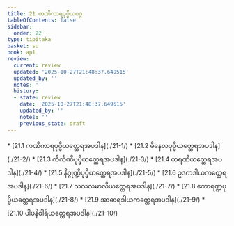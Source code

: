 ```yaml
---
title: 21 ကဏိကာရပုပ္ဖိယဝဂ္ဂ
tableOfContents: false
sidebar:
  order: 22
type: tipitaka
basket: su
book: ap1
review:
  current: review
  updated: '2025-10-27T21:48:37.649515'
  updated_by: ''
  notes: ''
  history:
  - state: review
    date: '2025-10-27T21:48:37.649515'
    updated_by: ''
    notes: ''
    previous_state: draft
---
```



<ReviewStatus review={frontmatter.review} showDetails={true} />

<HypothesisAnnotation frontmatter={frontmatter} />

<DynamicBreadcrumb />



<TableOfContents book="ap1" section="21">
* [21.1 ကဏိကာရပုပ္ဖိယတ္ထေရအပဒါန](./21-1/)
* [21.2 မိနေလပုပ္ဖိယတ္ထေရအပဒါန](./21-2/)
* [21.3 ကိင်္ကဏိပုပ္ဖိယတ္ထေရအပဒါန](./21-3/)
* [21.4 တရဏိယတ္ထေရအပဒါန](./21-4/)
* [21.5 နိဂ္ဂုဏ္ဍိပုပ္ဖိယတ္ထေရအပဒါန](./21-5/)
* [21.6 ဥဒကဒါယကတ္ထေရအပဒါန](./21-6/)
* [21.7 သလလမာလိယတ္ထေရအပဒါန](./21-7/)
* [21.8 ကောရဏ္ဍပုပ္ဖိယတ္ထေရအပဒါန](./21-8/)
* [21.9 အာဓာရဒါယကတ္ထေရအပဒါန](./21-9/)
* [21.10 ပါပနိဝါရိယတ္ထေရအပဒါန](./21-10/)
</TableOfContents>